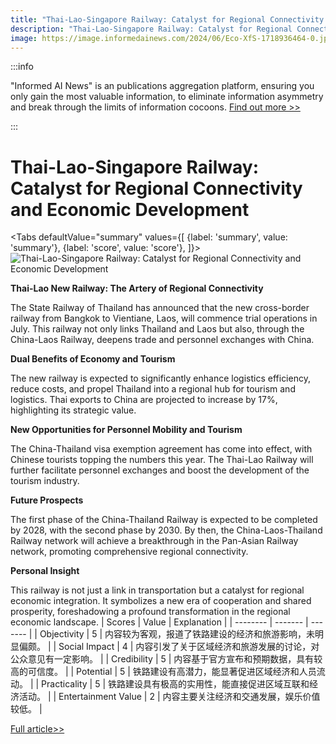 ```yaml
---
title: "Thai-Lao-Singapore Railway: Catalyst for Regional Connectivity and Economic Development"
description: "Thai-Lao-Singapore Railway: Catalyst for Regional Connectivity and Economic Development"
image: https://image.informedainews.com/2024/06/Eco-XfS-1718936464-0.jpg
---
```



:::info

"Informed AI News" is an publications aggregation platform, ensuring you only gain the most valuable information, to eliminate information asymmetry and break through the limits of information cocoons.  [Find out more >>](/)

:::

# Thai-Lao-Singapore Railway: Catalyst for Regional Connectivity and Economic Development


<Tabs
	defaultValue="summary"
	values={[
	{label: 'summary', value: 'summary'},
	{label: 'score', value: 'score'},
]}>
<TabItem value="summary">
<img
  src="https://image.informedainews.com/2024/06/Eco-XfS-1718936464-0.jpg"
  alt="Thai-Lao-Singapore Railway: Catalyst for Regional Connectivity and Economic Development"
/>



**Thai-Lao New Railway: The Artery of Regional Connectivity**

The State Railway of Thailand has announced that the new cross-border railway from Bangkok to Vientiane, Laos, will commence trial operations in July. This railway not only links Thailand and Laos but also, through the China-Laos Railway, deepens trade and personnel exchanges with China.

**Dual Benefits of Economy and Tourism**

The new railway is expected to significantly enhance logistics efficiency, reduce costs, and propel Thailand into a regional hub for tourism and logistics. Thai exports to China are projected to increase by 17%, highlighting its strategic value.

**New Opportunities for Personnel Mobility and Tourism**

The China-Thailand visa exemption agreement has come into effect, with Chinese tourists topping the numbers this year. The Thai-Lao Railway will further facilitate personnel exchanges and boost the development of the tourism industry.

**Future Prospects**

The first phase of the China-Thailand Railway is expected to be completed by 2028, with the second phase by 2030. By then, the China-Laos-Thailand Railway network will achieve a breakthrough in the Pan-Asian Railway network, promoting comprehensive regional connectivity.

**Personal Insight**

This railway is not just a link in transportation but a catalyst for regional economic integration. It symbolizes a new era of cooperation and shared prosperity, foreshadowing a profound transformation in the regional economic landscape.
</TabItem>
<TabItem value="score">
	| Scores     | Value   | Explanation |
	| -------- | ------- | ------- |
	| Objectivity  | 5    | 内容较为客观，报道了铁路建设的经济和旅游影响，未明显偏颇。    |
	| Social Impact | 4     | 内容引发了关于区域经济和旅游发展的讨论，对公众意见有一定影响。    |
	| Credibility    | 5    | 内容基于官方宣布和预期数据，具有较高的可信度。    |
	| Potential    | 5    | 铁路建设有高潜力，能显著促进区域经济和人员流动。    |
	| Practicality    | 5    | 铁路建设具有极高的实用性，能直接促进区域互联和经济活动。    |
	| Entertainment Value    | 2    | 内容主要关注经济和交通发展，娱乐价值较低。    |
</TabItem>
</Tabs>

[Full article>>](https://china.cankaoxiaoxi.com/#/detailsPage/ruick/cb9ae7ce646f448eb289da8b5f9b43c9/1/2024-06-20)

